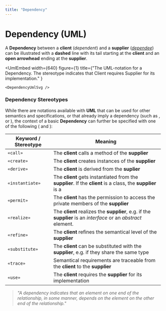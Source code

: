 ```yaml
---
title: "Dependency"
---
```



# Dependency (UML)

A **Dependency** between a **client** (_dependent_) and a **supplier** ([_dependee_](https://en.wiktionary.org/wiki/dependee)) can be illustrated with a **dashed** line with its tail starting at the **client** and an **open arrowhead** ending at the **supplier**.


<UmlEmbed
    width={640}
    figure={1}
    title={"The UML-notation for a Dependency. The stereotype indicates that Client requires Supplier for its implementation." }
>
    <DependencyUmlSvg />
</UmlEmbed>

### Dependency Stereotypes
While there are notations available with **UML** that can be used for other semantics and specifications, or that already imply a dependency (such as <GlosRef name="Associations" file="uml.association" />, <GlosRef name="Aggregation" file="uml.aggregation" /> or <GlosRef name="Composition" file="uml.composition" /> ), the context of a basic **Dependency** can further be specified with one of the following <GlosRef name="stereotype" file="uml.stereotype" /> (<BibRef name="UML" pp="48" /> and <BibRef name="ADU" pp = "288" />):


| Keyword / Stereotype | Meaning                                                                                                                                                      |
|----------------------|--------------------------------------------------------------------------------------------------------------------------------------------------------------|
| `«call»`           | The **client** calls a method of the **supplier**                                                                                                            |
| `«create»`         | The **client** creates instances of the **supplier**                                                                                                         |
| `«derive»`         | The **client** is derived from the **suplier**                                                                                                               |
| `«instantiate»`    | The **client** gets instantiated from the **supplier**. If the **client** is a class, the **supplier** is a <GlosRef name="metaclass" file="cs.metaclass" /> |
| `«permit»`         | The **client** has the permission to access the private members of the **supplier**                                                                          |
| `«realize»`        | The **client** realizes the **supplier**, e.g. if the **supplier** is an _interface_ or an _abstract_ element.                                               |
| `«refine»`         | The **client** refines the semantical level of the **supplier**                                                                                              |
| `«substitute»`     | The **client** can be substituted with the **supplier**, e.g. if they share the same type                                                                    |
| `«trace»`          | Semantical requirements are traceable from the **client** to the **supplier**                                                                                |
| `«use»`            | The **client** requires the **supplier** for its implementation                                                                                              |


> _"A dependency indicates that an element on one end of the relationship, in some manner, depends on the element on the other end of the relationship."_ <BibRef name="OOA" pp="111" />


<BackButton />